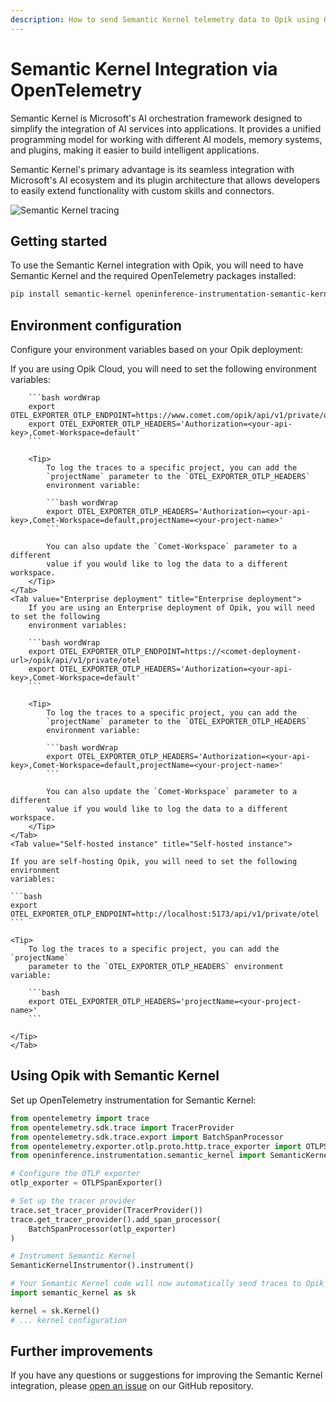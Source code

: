 ```yaml
---
description: How to send Semantic Kernel telemetry data to Opik using OpenTelemetry
---
```


# Semantic Kernel Integration via OpenTelemetry

Semantic Kernel is Microsoft's AI orchestration framework designed to simplify the integration of AI services into applications. It provides a unified programming model for working with different AI models, memory systems, and plugins, making it easier to build intelligent applications.

Semantic Kernel's primary advantage is its seamless integration with Microsoft's AI ecosystem and its plugin architecture that allows developers to easily extend functionality with custom skills and connectors.

<Frame>
  <img src="/img/tracing/semantic_kernel_integration.png" alt="Semantic Kernel tracing" />
</Frame>

## Getting started

To use the Semantic Kernel integration with Opik, you will need to have Semantic Kernel and the required OpenTelemetry packages installed:

```bash
pip install semantic-kernel openinference-instrumentation-semantic-kernel opentelemetry-api opentelemetry-sdk opentelemetry-exporter-otlp
```

## Environment configuration

Configure your environment variables based on your Opik deployment:

<Tabs>
    <Tab value="Opik Cloud" title="Opik Cloud">
        If you are using Opik Cloud, you will need to set the following
        environment variables:
            
        ```bash wordWrap
        export OTEL_EXPORTER_OTLP_ENDPOINT=https://www.comet.com/opik/api/v1/private/otel
        export OTEL_EXPORTER_OTLP_HEADERS='Authorization=<your-api-key>,Comet-Workspace=default'
        ```

        <Tip>
            To log the traces to a specific project, you can add the
            `projectName` parameter to the `OTEL_EXPORTER_OTLP_HEADERS`
            environment variable:

            ```bash wordWrap
            export OTEL_EXPORTER_OTLP_HEADERS='Authorization=<your-api-key>,Comet-Workspace=default,projectName=<your-project-name>'
            ```

            You can also update the `Comet-Workspace` parameter to a different
            value if you would like to log the data to a different workspace.
        </Tip>
    </Tab>
    <Tab value="Enterprise deployment" title="Enterprise deployment">
        If you are using an Enterprise deployment of Opik, you will need to set the following
        environment variables:

        ```bash wordWrap
        export OTEL_EXPORTER_OTLP_ENDPOINT=https://<comet-deployment-url>/opik/api/v1/private/otel
        export OTEL_EXPORTER_OTLP_HEADERS='Authorization=<your-api-key>,Comet-Workspace=default'
        ```

        <Tip>
            To log the traces to a specific project, you can add the
            `projectName` parameter to the `OTEL_EXPORTER_OTLP_HEADERS`
            environment variable:

            ```bash wordWrap
            export OTEL_EXPORTER_OTLP_HEADERS='Authorization=<your-api-key>,Comet-Workspace=default,projectName=<your-project-name>'
            ```

            You can also update the `Comet-Workspace` parameter to a different
            value if you would like to log the data to a different workspace.
        </Tip>
    </Tab>
    <Tab value="Self-hosted instance" title="Self-hosted instance">

    If you are self-hosting Opik, you will need to set the following environment
    variables:

    ```bash
    export OTEL_EXPORTER_OTLP_ENDPOINT=http://localhost:5173/api/v1/private/otel
    ```

    <Tip>
        To log the traces to a specific project, you can add the `projectName`
        parameter to the `OTEL_EXPORTER_OTLP_HEADERS` environment variable:

        ```bash
        export OTEL_EXPORTER_OTLP_HEADERS='projectName=<your-project-name>'
        ```

    </Tip>
    </Tab>

</Tabs>

## Using Opik with Semantic Kernel

Set up OpenTelemetry instrumentation for Semantic Kernel:

```python
from opentelemetry import trace
from opentelemetry.sdk.trace import TracerProvider
from opentelemetry.sdk.trace.export import BatchSpanProcessor
from opentelemetry.exporter.otlp.proto.http.trace_exporter import OTLPSpanExporter
from openinference.instrumentation.semantic_kernel import SemanticKernelInstrumentor

# Configure the OTLP exporter
otlp_exporter = OTLPSpanExporter()

# Set up the tracer provider
trace.set_tracer_provider(TracerProvider())
trace.get_tracer_provider().add_span_processor(
    BatchSpanProcessor(otlp_exporter)
)

# Instrument Semantic Kernel
SemanticKernelInstrumentor().instrument()

# Your Semantic Kernel code will now automatically send traces to Opik
import semantic_kernel as sk

kernel = sk.Kernel()
# ... kernel configuration
```

## Further improvements

If you have any questions or suggestions for improving the Semantic Kernel integration, please [open an issue](https://github.com/comet-ml/opik/issues/new/choose) on our GitHub repository.

